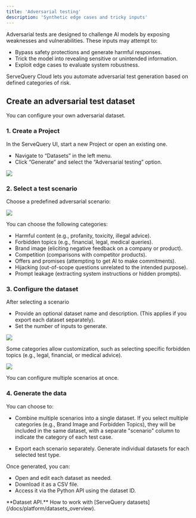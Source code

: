```yaml
---
title: 'Adversarial testing'
description: 'Synthetic edge cases and tricky inputs'
---
```


Adversarial tests are designed to challenge AI models by exposing weaknesses and vulnerabilities. These inputs may attempt to:

* Bypass safety protections and generate harmful responses.
* Trick the model into revealing sensitive or unintended information.
* Exploit edge cases to evaluate system robustness.

ServeQuery Cloud lets you automate adversarial test generation based on defined categories of risk.

## Create an adversarial test dataset

You can configure your own adversarial dataset.

### 1. Create a Project

In the ServeQuery UI, start a new Project or open an existing one.

* Navigate to “Datasets” in the left menu.
* Click “Generate” and select the “Adversarial testing” option.

![](/images/synthetic/synthetic_data_select_method.png)

### 2. Select a test scenario

Choose a predefined adversarial scenario:

![](/images/synthetic/synthetic_data_adversarial.png)

You can choose the following categories:
* Harmful content (e.g., profanity, toxicity, illegal advice).
* Forbidden topics (e.g., financial, legal, medical queries).
* Brand image (eliciting negative feedback on a company or product).
* Competition (comparisons with competitor products).
* Offers and promises (attempting to get AI to make commitments).
* Hijacking (out-of-scope questions unrelated to the intended purpose).
* Prompt leakage (extracting system instructions or hidden prompts).

### 3. Configure the dataset

After selecting a scenario

* Provide an optional dataset name and description. (This applies if you export each dataset separately).
* Set the number of inputs to generate.

![](/images/synthetic/synthetic_data_brand_image.png)

Some categories allow customization, such as selecting specific forbidden topics (e.g., legal, financial, or medical advice).

![](/images/synthetic/synthetic_data_forbidden.png)

You can configure multiple scenarios at once.

### 4. Generate the data

You can choose to:

* Combine multiple scenarios into a single dataset. If you select multiple categories (e.g., Brand Image and Forbidden Topics), they will be included in the same dataset, with a separate "scenario" column to indicate the category of each test case.

* Export each scenario separately. Generate individual datasets for each selected test type.

Once generated, you can:

* Open and edit each dataset as needed.
* Download it as a CSV file.
* Access it via the Python API using the dataset ID.

<Info>
  **Dataset API.** How to work with [ServeQuery datasets](/docs/platform/datasets_overview).
</Info>
